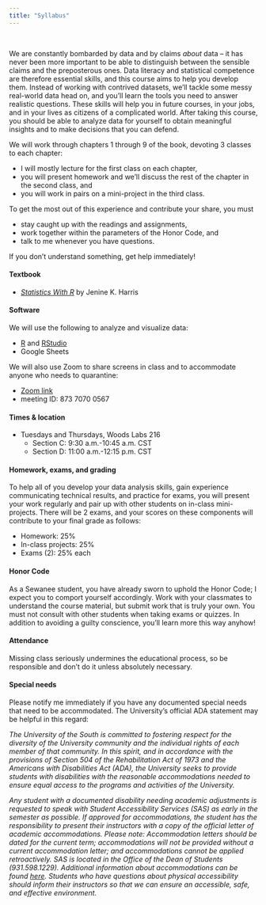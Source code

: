 ```yaml
---
title: "Syllabus"
---
```


<br>

We are constantly bombarded by data and by claims _about_ data -- it has never been more important
to be able to distinguish between the sensible claims and the preposterous ones. Data literacy 
and statistical competence are therefore essential skills, and this course aims to help you develop them.
Instead of working with contrived datasets, we'll tackle some messy real-world data head on, and you'll
learn the tools you need to answer realistic questions. These skills will help you in future courses, in your 
jobs, and in your lives as citizens of a complicated world. After taking this course, you should be able to 
analyze data for yourself to obtain meaningful insights and to make decisions that you can defend. 

We will work through chapters 1 through 9 of the book, devoting 3 classes to each chapter: 

- I will mostly lecture for the first class on each chapter, 
- you will present homework and we'll discuss the rest of the chapter in the second class, and 
- you will work in pairs on a mini-project in the third class. 

To get the most out of this experience and contribute your share, you must

- stay caught up with the readings and assignments,
- work together within the parameters of the Honor Code, and
- talk to me whenever you have questions.

If you don't understand something, get help immediately!

#### Textbook 

- [*Statistics With R*](https://us.sagepub.com/en-us/nam/statistics-with-r/book253567) by Jenine K. Harris

#### Software 

We will use the following to analyze and visualize data:

- [R](https://cran.r-project.org/) and [RStudio](https://www.rstudio.com/products/rstudio/download/)
- Google Sheets

We will also use Zoom to share screens in class and to accommodate anyone who needs to 
quarantine: 

- [Zoom link](https://sewanee-edu.zoom.us/j/87370700567) 
- meeting ID: 873 7070 0567 

#### Times & location

- Tuesdays and Thursdays, Woods Labs 216
  - Section C: 9:30 a.m.-10:45 a.m. CST
  - Section D: 11:00 a.m.-12:15 p.m. CST

#### Homework, exams, and grading

To help all of you develop your data analysis skills, gain experience communicating technical results, and practice for exams, 
you will present your work regularly and pair up with other students on in-class mini-projects. There will be 2 exams, 
and your scores on these components will contribute to your final grade as follows:

- Homework: 25%
- In-class projects: 25%
- Exams (2): 25% each

#### Honor Code

As a Sewanee student, you have already sworn to uphold the Honor Code; I
expect you to comport yourself accordingly. Work with your classmates to
understand the course material, but submit work that is truly your own.
You must not consult with other students when taking exams or quizzes.
In addition to avoiding a guilty conscience, you'll learn more this way
anyhow!

#### Attendance

Missing class seriously undermines the educational process, so be
responsible and don't do it unless absolutely necessary.

#### Special needs

Please notify me immediately if you have any documented special needs
that need to be accommodated. The University's official ADA statement may be helpful in this regard:

_The University of the South is committed to fostering respect for the diversity of the University community and the individual rights of each member of that community. In this spirit, and in accordance with the provisions of Section 504 of the Rehabilitation Act of 1973 and the Americans with Disabilities Act (ADA), the University seeks to provide students with disabilities with the reasonable accommodations needed to ensure equal access to the programs and activities of the University._

_Any student with a documented disability needing academic adjustments is requested to speak with Student Accessibility Services (SAS) as early in the semester as possible. If approved for accommodations, the student has the responsibility to present their instructors with a copy of the official letter of academic accommodations. Please note: Accommodation letters should be dated for the current term; accommodations will not be provided without a current accommodation letter; and accommodations cannot be applied retroactively. SAS is located in the Office of the Dean of Students (931.598.1229). Additional information about accommodations can be found [here](https://new.sewanee.edu/campus-life/playing/wellness-commons/university-wellness-center/student-accessibility-services/). Students who have questions about physical accessibility should inform their instructors so that we can ensure an accessible, safe, and effective environment._

